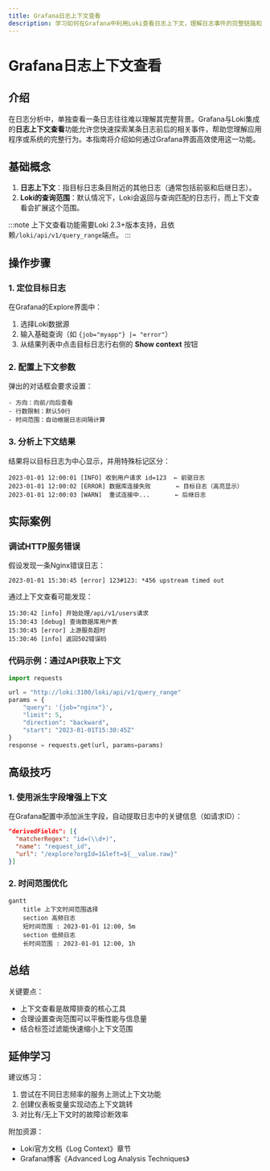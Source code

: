```yaml
---
title: Grafana日志上下文查看
description: 学习如何在Grafana中利用Loki查看日志上下文，理解日志事件的完整链路和关联关系。
---
```


# Grafana日志上下文查看

## 介绍

在日志分析中，单独查看一条日志往往难以理解其完整背景。Grafana与Loki集成的**日志上下文查看**功能允许您快速探索某条日志前后的相关事件，帮助您理解应用程序或系统的完整行为。本指南将介绍如何通过Grafana界面高效使用这一功能。

## 基础概念

1. **日志上下文**：指目标日志条目附近的其他日志（通常包括前驱和后继日志）。
2. **Loki的查询范围**：默认情况下，Loki会返回与查询匹配的日志行，而上下文查看会扩展这个范围。

:::note
上下文查看功能需要Loki 2.3+版本支持，且依赖`/loki/api/v1/query_range`端点。
:::

## 操作步骤

### 1. 定位目标日志
在Grafana的Explore界面中：
1. 选择Loki数据源
2. 输入基础查询（如 `{job="myapp"} |= "error"`）
3. 从结果列表中点击目标日志行右侧的 **Show context** 按钮

### 2. 配置上下文参数
弹出的对话框会要求设置：
```plaintext
- 方向：向前/向后查看
- 行数限制：默认50行
- 时间范围：自动根据日志间隔计算
```

### 3. 分析上下文结果
结果将以目标日志为中心显示，并用特殊标记区分：
```plaintext
2023-01-01 12:00:01 [INFO] 收到用户请求 id=123  ← 前驱日志
2023-01-01 12:00:02 [ERROR] 数据库连接失败       ← 目标日志（高亮显示）
2023-01-01 12:00:03 [WARN]  重试连接中...       ← 后继日志
```

## 实际案例

### 调试HTTP服务错误
假设发现一条Nginx错误日志：
```plaintext
2023-01-01 15:30:45 [error] 123#123: *456 upstream timed out
```

通过上下文查看可能发现：
```plaintext
15:30:42 [info] 开始处理/api/v1/users请求
15:30:43 [debug] 查询数据库用户表
15:30:45 [error] 上游服务超时
15:30:46 [info] 返回502错误码
```

### 代码示例：通过API获取上下文
```python
import requests

url = "http://loki:3100/loki/api/v1/query_range"
params = {
    "query": '{job="nginx"}',
    "limit": 5,
    "direction": "backward",
    "start": "2023-01-01T15:30:45Z"
}
response = requests.get(url, params=params)
```

## 高级技巧

### 1. 使用派生字段增强上下文
在Grafana配置中添加派生字段，自动提取日志中的关键信息（如请求ID）：
```json
"derivedFields": [{
  "matcherRegex": "id=(\\d+)",
  "name": "request_id",
  "url": "/explore?orgId=1&left=${__value.raw}"
}]
```

### 2. 时间范围优化
```mermaid
gantt
    title 上下文时间范围选择
    section 高频日志
    短时间范围 : 2023-01-01 12:00, 5m
    section 低频日志
    长时间范围 : 2023-01-01 12:00, 1h
```

## 总结

关键要点：
- 上下文查看是故障排查的核心工具
- 合理设置查询范围可以平衡性能与信息量
- 结合标签过滤能快速缩小上下文范围

## 延伸学习

建议练习：
1. 尝试在不同日志频率的服务上测试上下文功能
2. 创建仪表板变量实现动态上下文跳转
3. 对比有/无上下文时的故障诊断效率

附加资源：
- Loki官方文档《Log Context》章节
- Grafana博客《Advanced Log Analysis Techniques》